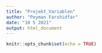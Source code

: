 ```yaml
---
title: "Projekt_Variablen"
author: "Peyman Farshidfar"
date: "10 5 2021"
output: html_document
---
```


```r
knitr::opts_chunk$set(echo = TRUE)
```


